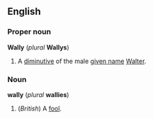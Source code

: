 ==English==
===Proper noun===
'''Wally''' (''plural'' '''Wallys''')

#A [[diminutive]] of the male [[given name]] [[Walter]].

===Noun===
'''wally''' (''plural'' '''wallies''')

#(''British'') A [[fool]].